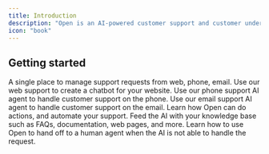 ```yaml
---
title: Introduction
description: "Open is an AI-powered customer support and customer understanding platform. It can run your entire customer support on autopilot and save up to $100K a year. Open can also help you understand your customers better and suggest the next 10 features to implement, just by analyzing your customer data."
icon: "book"
---
```



## Getting started

<CardGroup cols={2}>
    <Card
        title="Inbox"
        icon="inbox"
        href="inbox/intro"
    >
       A single place to manage support requests from web, phone, email. 
    </Card>
    <Card
        title="Web support"
        icon="sun"
        href="/widget/embed"
    >
        Use our web support to create a chatbot for your website.
    </Card>
    <Card
        title="Phone support"
        icon="phone"
        href="phone/new"
    >
        Use our phone support AI agent to handle customer support on the phone.
    </Card>
    <Card
        title="Email support"
        icon="envelope"
        href="email/new"
    >
        Use our email support AI agent to handle customer support on the email.
    </Card>
    <Card
        title="Taking action with Open"
        icon="bolt"
        href="taking-actions"
    >
       Learn how Open can do actions, and automate your support.
    </Card>
    <Card
        title="Knowledge base"
        icon="book"
        href="/kbase"
    >
        Feed the AI with your knowledge base such as FAQs, documentation, web pages, and more.
    </Card>
        <Card
        title="Human handoff"
        icon="stars"
        href="resources/human-handoff"
    >
        Learn how to use Open to hand off to a human agent when the AI is not able to handle the request.
    </Card>
    

</CardGroup>

